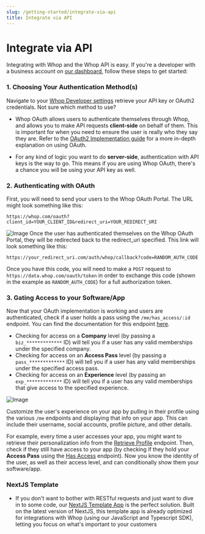 ```yaml
---
slug: /getting-started/integrate-via-api
title: Integrate via API
---
```



# Integrate via API

Integrating with Whop and the Whop API is easy. If you're a developer with a business account on [our dashboard](https://dash.whop.com), follow these steps to get started:

### 1. Choosing Your Authentication Method(s)

Navigate to your [Whop Developer settings](https://dash.whop.com/developer) retrieve your API key or OAuth2 credentials. Not sure which method to use?

- Whop OAuth allows users to authenticate themselves through Whop, and allows you to make API requests **client-side** on behalf of them. This is important for when you need to ensure the user is really who they say they are.
  Refer to the [OAuth2 Implementation guide](/authentication/oauth) for a more in-depth explanation on using OAuth.

- For any kind of logic you want to do **server-side**, authentication with API keys is the way to go. This means if you are using Whop OAuth, there's a chance you will be using your API key as well.

### 2. Authenticating with OAuth

First, you will need to send your users to the Whop OAuth Portal. The URL might look something like this:

```
https://whop.com/oauth?client_id=YOUR_CLIENT_ID&redirect_uri=YOUR_REDIRECT_URI
```

![Image](./assets/oauth.png)
Once the user has authenticated themselves on the Whop OAuth Portal, they will be redirected back to the redirect_uri specified. This link will look something like this:

```
https://your_redirect_uri.com/auth/whop/callback?code=RANDOM_AUTH_CODE
```

Once you have this code, you will need to make a `POST` request to `https://data.whop.com/oauth/token` in order to exchange this code (shown in the example as `RANDOM_AUTH_CODE`) for a full authorization token.

### 3. Gating Access to your Software/App

Now that your OAuth implementation is working and users are authenticated, check if a user holds a pass using the `/me/has_access/:id` endpoint. You can find the documentation for this endpoint [here](https://dev.whop.com/reference/has_access).

- Checking for access on a **Company** level (by passing a `biz_*************` ID) will tell you if a user has any valid memberships under the specified company.
- Checking for access on an **Access Pass** level (by passing a `pass_*************` ID) will tell you if a user has any valid memberships under the specified access pass.
- Checking for access on an **Experience** level (by passing an `exp_*************` ID) will tell you if a user has any valid memberships that give access to the specified experience.

![Image](./assets/check-access.png)

Customize the user's experience on your app by pulling in their profile using the various `/me` endpoints and displaying that info on your app. This can include their username, social accounts, profile picture, and other details.

For example, every time a user accesses your app, you might want to retrieve their personalization info from the [Retrieve Profile](https://dev.whop.com/reference/retrieve_profile) endpoint.
Then, check if they still have access to your app (by checking if they hold your **Access Pass** using the [Has Access](https://dev.whop.com/reference/has_access) endpoint).
Now you know the identity of the user, as well as their access level, and can conditionally show them your software/app.

### NextJS Template

- If you don't want to bother with RESTful requests and just want to dive in to some code, our [NextJS Template App](/nextjs) is the perfect solution. 
Built on the latest version of NextJS, this template app is already optimized for integrations with Whop (using our JavaScript and Typescript SDK), letting you focus on what's important to your customers

<IntegrationPoints />
